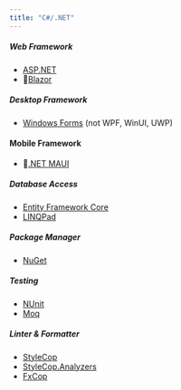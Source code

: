 ```yaml
---
title: "C#/.NET"
---
```



##### Web Framework

- [ASP.NET](https://www.asp.net/)
- 👀[Blazor](https://dotnet.microsoft.com/apps/aspnet/web-apps/blazor) <Tag name="WebAssembly"/>

##### Desktop Framework

- [Windows Forms](https://dotnet.microsoft.com/en-us/apps/desktop) (not WPF, WinUI, UWP)

#### Mobile Framework

- 👀[.NET MAUI](https://dotnet.microsoft.com/en-us/apps/maui)

##### Database Access

- [Entity Framework Core](https://www.entityframeworkcore.com/)
- [LINQPad](https://www.linqpad.net/)

##### Package Manager

- [NuGet](https://www.nuget.org/)

##### Testing

- [NUnit](https://www.nunit.org/)
- [Moq](https://devlooped.com/moq)

##### Linter & Formatter

- [StyleCop]()
- [StyleCop.Analyzers]()
- [FxCop](https://docs.microsoft.com/en-us/visualstudio/code-quality/fxcop-analyzers-overview?view=vs-2019)

